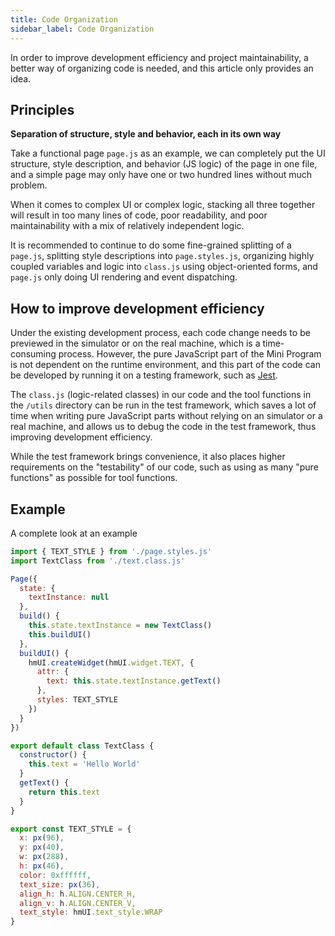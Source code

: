 ```yaml
---
title: Code Organization
sidebar_label: Code Organization
---
```


In order to improve development efficiency and project maintainability, a better way of organizing code is needed, and this article only provides an idea.

## Principles

**Separation of structure, style and behavior, each in its own way**

Take a functional page `page.js` as an example, we can completely put the UI structure, style description, and behavior (JS logic) of the page in one file, and a simple page may only have one or two hundred lines without much problem.

When it comes to complex UI or complex logic, stacking all three together will result in too many lines of code, poor readability, and poor maintainability with a mix of relatively independent logic.

It is recommended to continue to do some fine-grained splitting of a `page.js`, splitting style descriptions into `page.styles.js`, organizing highly coupled variables and logic into `class.js` using object-oriented forms, and `page.js` only doing UI rendering and event dispatching.

## How to improve development efficiency

Under the existing development process, each code change needs to be previewed in the simulator or on the real machine, which is a time-consuming process. However, the pure JavaScript part of the Mini Program is not dependent on the runtime environment, and this part of the code can be developed by running it on a testing framework, such as [Jest](https://jestjs.io/).

The `class.js` (logic-related classes) in our code and the tool functions in the `/utils` directory can be run in the test framework, which saves a lot of time when writing pure JavaScript parts without relying on an simulator or a real machine, and allows us to debug the code in the test framework, thus improving development efficiency.

While the test framework brings convenience, it also places higher requirements on the "testability" of our code, such as using as many "pure functions" as possible for tool functions.

## Example

A complete look at an example

```js title="page.js"
import { TEXT_STYLE } from './page.styles.js'
import TextClass from './text.class.js'

Page({
  state: {
    textInstance: null
  },
  build() {
    this.state.textInstance = new TextClass()
    this.buildUI()
  },
  buildUI() {
    hmUI.createWidget(hmUI.widget.TEXT, {
      attr: {
        text: this.state.textInstance.getText()
      },
      styles: TEXT_STYLE
    })
  }
})
```

```js title="class.js"
export default class TextClass {
  constructor() {
    this.text = 'Hello World'
  }
  getText() {
    return this.text
  }
}
```

```js title="page.styles.js"
export const TEXT_STYLE = {
  x: px(96),
  y: px(40),
  w: px(288),
  h: px(46),
  color: 0xffffff,
  text_size: px(36),
  align_h: h.ALIGN.CENTER_H,
  align_v: h.ALIGN.CENTER_V,
  text_style: hmUI.text_style.WRAP
}
```
